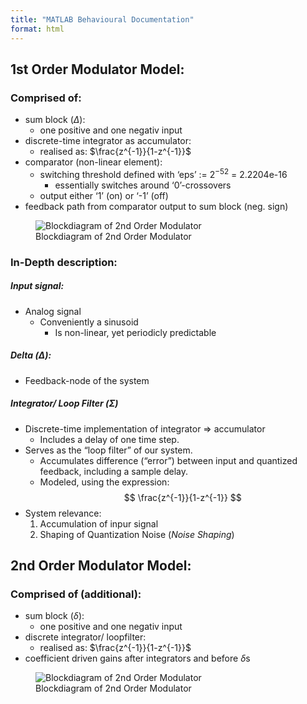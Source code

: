 ```yaml
---
title: "MATLAB Behavioural Documentation"
format: html
---
```


## 1st Order Modulator Model:
### Comprised of:

- sum block ($\Delta$):
  - one positive and one negativ input
- discrete-time integrator as accumulator:
  -  realised as: $\frac{z^{-1}}{1-z^{-1}}$
- comparator (non-linear element):
  - switching threshold defined with 'eps' := $2^{-52}$ = 2.2204e-16
    - essentially switches around '0'-crossovers   
  - output either '1' (on) or '-1' (off)
- feedback path from comparator output to sum block (neg. sign)  
  
![Blockdiagram of 2nd Order Modulator](../recources/pictures/1st_Order_MOD_behav.png)


### In-Depth description:
##### Input signal:
- Analog signal 
  - Conveniently a sinusoid
    - Is non-linear, yet periodicly predictable

##### Delta ($\Delta$):
- Feedback-node of the system 


##### Integrator/ Loop Filter ($\Sigma$)
- Discrete-time implementation of integrator => accumulator
  - Includes a delay of one time step.
- Serves as the "loop filter" of our system.
  - Accumulates difference ("error") between input and quantized feedback, including a sample delay.
  - Modeled, using the expression:
  $$
  \frac{z^{-1}}{1-z^{-1}}
  $$
- System relevance:
  1. Accumulation of inpur signal
  2. Shaping of Quantization Noise ($\textit{Noise Shaping}$)
  

## 2nd Order Modulator Model:
### Comprised of (additional):

- sum block ($\delta$):
  - one positive and one negativ input
- discrete integrator/ loopfilter:
  -  realised as: $\frac{z^{-1}}{1-z^{-1}}$
- coefficient driven gains after integrators and before $\delta$s


![Blockdiagram of 2nd Order Modulator](../recources/pictures/Mod_2nd_Order.svg)
